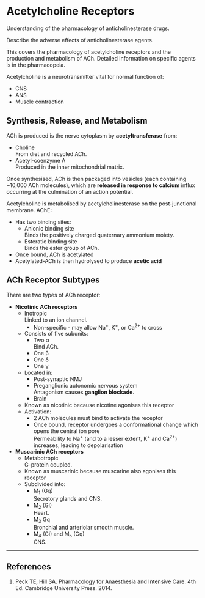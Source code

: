 # Acetylcholine Receptors

:::CICM
Understanding of the pharmacology of anticholinesterase drugs.
:::

:::ANZCA
Describe the adverse effects of anticholinesterase agents.
:::

::: column-margin
This covers the pharmacology of acetylcholine receptors and the production and metabolism of ACh. Detailed information on specific agents is in the pharmacopeia.
:::

Acetylcholine is a neurotransmitter vital for normal function of:

* CNS
* ANS
* Muscle contraction

## Synthesis, Release, and Metabolism

ACh is produced is the nerve cytoplasm by **acetyltransferase** from:

* Choline\
From diet and recycled ACh.
* Acetyl-coenzyme A\
Produced in the inner mitochondrial matrix.

Once synthesised, ACh is then packaged into vesicles (each containing ~10,000 ACh molecules), which are **released in response to calcium** influx occurring at the culmination of an action potential.

Acetylcholine is metabolised by acetylcholinesterase on the post-junctional membrane. AChE:

* Has two binding sites:
    * Anionic binding site\
    Binds the positively charged quaternary ammonium moiety.
    * Esteratic binding site  \
    Binds the ester group of ACh.
* Once bound, ACh is acetylated
* Acetylated-ACh is then hydrolysed to produce **acetic acid**


## ACh Receptor Subtypes

There are two types of ACh receptor:

* **Nicotinic ACh receptors**
    * Inotropic\
    Linked to an ion channel.
        * Non-specific - may allow Na^+^, K^+^, or Ca^2+^ to cross
    * Consists of five subunits:
        * Two α\
        Bind ACh.
        * One β
        * One δ
        * One γ
    * Located in:
        * Post-synaptic NMJ
        * Preganglionic autonomic nervous system\
        Antagonism causes **ganglion blockade**.
        * Brain
    * Known as nicotinic because nicotine agonises this receptor
    * Activation:
        * 2 ACh molecules must bind to activate the receptor
        * Once bound, receptor undergoes a conformational change which opens the central ion pore\
        Permeability to Na^+^ (and to a lesser extent, K^+^ and Ca^2+^) increases, leading to depolarisation


* **Muscarinic ACh receptors**\
    * Metabotropic\
    G-protein coupled.
    * Known as muscarinic because muscarine also agonises this receptor
    * Subdivided into:
        * M~1~ (Gq)\
        Secretory glands and CNS.
        * M~2~ (Gi)\
        Heart.
        * M~3~ Gq\
        Bronchial and arteriolar smooth muscle.
        * M~4~ (Gi) and M~5~ (Gq)\
        CNS.

---

## References

1. Peck TE, Hill SA. Pharmacology for Anaesthesia and Intensive Care. 4th Ed. Cambridge University Press. 2014.\
